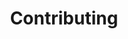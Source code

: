 ---
title: "Contributing"
description: "Help improve Fish Audio and contribute to our open source projects."
---
